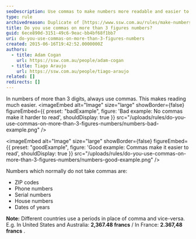 ```yaml
---
seoDescription: Use commas to make numbers more readable and easier to comprehend, with specific exceptions such as ZIP codes, phone numbers, and dates.
type: rule
archivedreason: Duplicate of [https://www.ssw.com.au/rules/make-numbers-more-readable](/rules/make-numbers-more-readable)
title: Do you use commas on more than 3 figures numbers?
guid: 6ece890d-3151-49c6-9eac-bb4bf68f1bb7
uri: do-you-use-commas-on-more-than-3-figures-numbers
created: 2015-06-16T19:42:52.0000000Z
authors:
  - title: Adam Cogan
    url: https://ssw.com.au/people/adam-cogan
  - title: Tiago Araujo
    url: https://ssw.com.au/people/tiago-araujo
related: []
redirects: []
---
```


In numbers of more than 3 digits, always use commas. This makes reading much easier.
<imageEmbed
  alt="Image"
  size="large"
  showBorder={false}
  figureEmbed={{
    preset: "badExample",
    figure: 'Bad example: No commas make it harder to read',
    shouldDisplay: true
  }}
  src="/uploads/rules/do-you-use-commas-on-more-than-3-figures-numbers/numbers-bad-example.png"
/>

<imageEmbed
  alt="Image"
  size="large"
  showBorder={false}
  figureEmbed={{
    preset: "goodExample",
    figure: 'Good example: Commas make it easier to read',
    shouldDisplay: true
  }}
  src="/uploads/rules/do-you-use-commas-on-more-than-3-figures-numbers/numbers-good-example.png"
/>

Numbers which normally do not take commas are:

- ZIP codes
- Phone numbers
- Serial numbers
- House numbers
- Dates of years

**Note:** Different countries use a periods in place of comma and vice-versa.
E.g. In United States and Australia: **2,367.48 francs** / In France: **2.367,48 francs** .